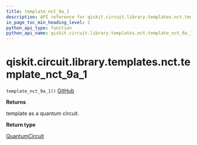 ```yaml
---
title: template_nct_9a_1
description: API reference for qiskit.circuit.library.templates.nct.template_nct_9a_1
in_page_toc_min_heading_level: 1
python_api_type: function
python_api_name: qiskit.circuit.library.templates.nct.template_nct_9a_1
---
```


# qiskit.circuit.library.templates.nct.template\_nct\_9a\_1

<span id="qiskit.circuit.library.templates.nct.template_nct_9a_1" />

`template_nct_9a_1()` [GitHub](https://github.com/qiskit/qiskit/tree/stable/0.18/qiskit/circuit/library/templates/nct/template_nct_9a_1.py "view source code")

**Returns**

template as a quantum circuit.

**Return type**

[QuantumCircuit](qiskit.circuit.QuantumCircuit "qiskit.circuit.QuantumCircuit")

